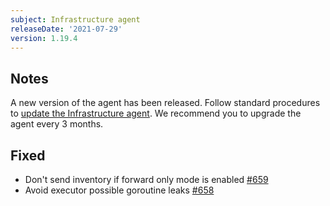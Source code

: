 ```yaml
---
subject: Infrastructure agent
releaseDate: '2021-07-29'
version: 1.19.4
---
```


## Notes

A new version of the agent has been released. Follow standard procedures to [update the Infrastructure agent](/docs/infrastructure/install-configure-manage-infrastructure/update-or-uninstall/update-infrastructure-agent).
We recommend you to upgrade the agent every 3 months.

## Fixed

* Don't send inventory if forward only mode is enabled [#659](https://github.com/newrelic/infrastructure-agent/pull/659)
* Avoid executor possible goroutine leaks [#658](https://github.com/newrelic/infrastructure-agent/pull/658)
